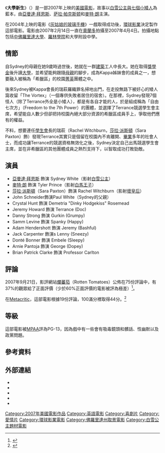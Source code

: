 {{noteTA
|T=zh-tw:白雪新鮮人;zh-hk:大學新生;zh-cn:大学新生;
|1=zh-tw:白雪新鮮人;zh-hk:大學新生;zh-cn:大学新生;
|2=zh-tw:莎拉·派斯頓;zh-cn:萨拉·帕克斯顿;
}}
{{Infobox Film
| name = 大學新生
| original_name = ''Sydney White''
| image = AMANDASYDNEY2.jpg
| caption = 
| director = [[Joe_Nussbaum|Joe Nussbaum]]
| producer = James G. Robinson<br />David C. Robinson<br />Clifford Werber
| writer = Chad Creasey
| starring = [[亞曼達·拜恩斯|亞曼達·拜恩斯]]<br />[[莎拉·派斯頓|莎拉·派斯頓]]<br />[[麥特·朗|麥特·朗]]<br />[[John_Schneider|John Schneider]]<br />[[Crystal_Hunt|Crystal Hunt]]
| cinematography = Mark Irwin
| editing = Danny Saphire
| distributor = [[環球影業|環球影業]]<br />[[Morgan_Creek|Morgan Creek]]
| released = 2007年9月21日
| runtime = 90 分鐘
| country = {{USA}}
| language = [[英語|英語]]
| 收入 = 11,892,415[[美元|美元]]
| website = 
| amg_id = 384476
| imdb_id = 0815244
}}
《'''大學新生'''》（{{lang-en|''Sydney White''}}）是一部2007年上映的[[美國電影|美國電影]]，故事以[[白雪公主|白雪公主與七個小矮人]]為藍本，由[[亞曼達·拜恩斯|亞曼達·拜恩斯]]、[[萨拉·帕克斯顿|萨拉·帕克斯顿]]和[[麥特·朗|麥特·朗]]主演。

在2004年上映的電影《[[灰姑娘的玻璃手機|灰姑娘的玻璃手機]]》一戲取得成功後，[[環球影業|環球影業]]決定製作這部電影。電影由2007年2月14日一直在[[奧蘭多_(佛羅里達州)|奧蘭多]]拍攝至2007年4月4日。拍攝地點包括[[中佛羅里達大學|中佛羅里達大學]]、[[羅林學院|羅林學院]]和大學附設中學。

== 情節 ==
自Sydney的母親在她9歲時過世後，她就在一群[[建築|建築]]工人中長大。她在取得[[獎學金|獎學金]]後升讀[[大學|大學]]，並希望能夠跟隨[[母親|母親]]的腳步，成為Kappa姊妹會的成員之一，想要融入被稱為「希臘區」的校園[[菁英|菁英]]團體之中。

後來Sydney被Kappa會長的瑞萩羅織罪名掃地出門，在走投無路下被好心的矮人窩收留「The Vortex」（一個專供失敗者居住的宿舍）。在那裡，Sydney發現7個怪人（除了Terrance外全是小矮人），都是有各自才能的人，於是組成稱為「自由七次方」（Freedom to the 7th Power）的團體，並選擇了Terrance競選學生會主席，希望能自人數少但卻把持校園內絕大部分資源的希臘區成員手上，爭取他們應有的權益。

不料，想要連任[[學生會|學生會]]長的瑞萩（Rachel Witchburn，[[莎拉·派斯頓|莎拉·派斯頓]]（Sara Paxton）飾）發現Terrance其實只是個留在校園內不肯離開、[[畢業|畢業]]多年的社會人士，而成功讓Terrance的競選資格無效化之後，Sydney決定自己出馬競選學生會主席，並在非希臘區的其他團體成員之熱烈支持下，以智取成功打敗勁敵。

== 演員 ==
* [[亞曼達·拜恩斯|亞曼達·拜恩斯]] 飾演 Sydney White（影射[[白雪公主|白雪公主]]） 
* [[麥特·朗|麥特·朗]] 飾演 Tyler Prince（影射[[白馬王子|白馬王子]]） 
* [[莎拉·派斯頓|莎拉·派斯頓]]（Sara Paxton）飾演 Rachel Witchburn（影射[[壞皇后|壞皇后]]）
* John Schneider飾演Paul White（Sydney的父親）
* Crystal Hunt 飾演 Demetria "Dinky Hodgekiss" Rosemead
* Jeremy Howard 飾演 Terrance (Doc)
* Danny Strong 飾演 Gurkin (Grumpy)
* Samm Levine 飾演 Spanky (Happy)
* Adam Hendershott 飾演 Jeremy (Bashful)
* Jack Carpenter 飾演s Lenny (Sneezy)
* Donté Bonner 飾演 Embele (Sleepy)
* Arnie Pantoja 飾演 George (Dopey)
* Brian Patrick Clarke 飾演 Professor Carlton

== 評論 ==
2007年9月21日，影評網站[[爛蕃茄|爛蕃茄]]（Rotten Tomatoes）公佈在75份評論中，有37%的觀眾給了正面評價（少於60%正面評價的電影被評為極差）<ref>{{cite web |url=http://www.rottentomatoes.com/m/sydney_white/ |title=Sydney White - Rotten Tomatoes |accessdate=2007-09-21 |publisher=[[Rotten_Tomatoes|Rotten Tomatoes]] |archive-date=2017-12-03 |archive-url=https://web.archive.org/web/20171203160322/https://www.rottentomatoes.com/m/sydney_white/ |dead-url=no }}</ref>。

在[[Metacritic|Metacritic]]，這部電影根據19份評論，100滿分裡取得44分。<ref>{{cite web |url=http://www.metacritic.com/film/titles/sydneywhite |title=Sydney White (2007): Reviews |accessdate=2007-09-21 |publisher=[[Metacritic|Metacritic]] |archive-date=2008-12-03 |archive-url=https://web.archive.org/web/20081203233125/http://www.metacritic.com/film/titles/sydneywhite |dead-url=no }}</ref>

== 等級 ==
這部電影被[[MPAA|MPAA]]評為PG-13，因為戲中有一些會有吸毒鏡頭和髒話、性幽默以及政黨問題。

== 參考資料 ==
{{Reflist}}

== 外部連結 ==
* {{imdb title|0815244|Sydney White}}
* {{rotten-tomatoes|id=sydney_white|title=Sydney White}}
* {{metacritic film|id=sydneywhite|title=Sydney White}}
* {{mojo title|id=sydneywhite|title=Sydney White}}
* {{amg movie|id=384476|title=Sydney White}}

{{DEFAULTSORT:Sydney White}}

[[Category:2007年美國電影作品|Category:2007年美國電影作品]]
[[Category:英語電影|Category:英語電影]]
[[Category:喜劇片|Category:喜劇片]]
[[Category:愛情片|Category:愛情片]]
[[Category:環球影業電影|Category:環球影業電影]]
[[Category:佛羅里達州取景電影|Category:佛羅里達州取景電影]]
[[Category:白雪公主題材電影|Category:白雪公主題材電影]]